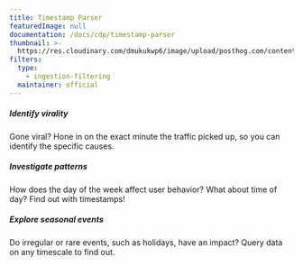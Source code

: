 ```yaml
---
title: Timestamp Parser
featuredImage: null
documentation: /docs/cdp/timestamp-parser
thumbnail: >-
  https://res.cloudinary.com/dmukukwp6/image/upload/posthog.com/contents/cdp/thumbnails/timestamp-parser.png
filters:
  type:
    - ingestion-filtering
  maintainer: official
---
```


<Section
    divider={false}
    title="Enhance event data by parsing standard timestamps into unique properties, enabling you to investigate time-based data fully."
    size="full"
    cols={3}
>
    <div>
        <h5>Identify virality</h5>
        <p>Gone viral? Hone in on the exact minute the traffic picked up, so you can identify the specific causes.</p>
    </div>
    <div>
        <h5>Investigate patterns</h5>
        <p>How does the day of the week affect user behavior? What about time of day? Find out with timestamps!</p>
    </div>
    <div>
        <h5>Explore seasonal events</h5>
        <p>Do irregular or rare events, such as holidays, have an impact? Query data on any timescale to find out.</p>
    </div>

</Section>

<TutorialsSlider topic="timestamp-parser" />

<Documentation />
